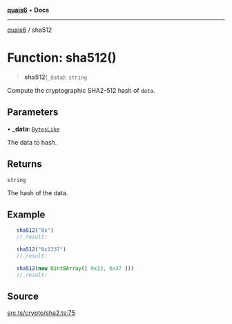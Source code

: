 [**quais6**](../README.md) • **Docs**

***

[quais6](../globals.md) / sha512

# Function: sha512()

> **sha512**(`_data`): `string`

Compute the cryptographic SHA2-512 hash of `data`.

## Parameters

• **\_data**: [`BytesLike`](../type-aliases/BytesLike.md)

The data to hash.

## Returns

`string`

The hash of the data.

## Example

```ts
   sha512("0x")
   //_result:

   sha512("0x1337")
   //_result:

   sha512(new Uint8Array([ 0x13, 0x37 ]))
   //_result:
 ```

## Source

[src.ts/crypto/sha2.ts:75](https://github.com/dominant-strategies/quais-6.js/blob/aca1855329c3946c627ab7f16ac5304cea7d20c5/src.ts/crypto/sha2.ts#L75)
